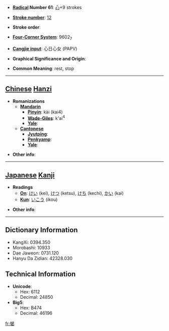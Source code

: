 * '''[[Wiktionary:Chinese radical index| Radical]] Number 61''': [[Wiktionary:Chinese radical index 心|心]]+9 strokes

* '''[[Wiktionary:Chinese total strokes index|Stroke number]]''': [[Wiktionary:Chinese total strokes index 12|12]]

* '''Stroke order''': 

* '''[[Wiktionary:Chinese four corner index|Four-Corner System]]''': 9602<sub>7</sub>

* '''[[Wiktionary:Chinese Cangjie index|Cangjie input]]''': 心日心女 (PAPV)

* '''Graphical Significance and Origin''': 

* '''Common Meaning''': rest, stop

----

== [[Chinese]] [[Hanzi]] ==

* '''Romanizations'''
** '''[[Mandarin]]'''
*** '''[[Pinyin]]''': kài (kai4)
*** '''[[Wade-Giles]]''': k'ai<sup>4</sup>
*** '''[[Yale]]''': 
** '''[[Cantonese]]'''
*** '''[[Jyutping]]''':
*** '''[[Penkyamp]]''': 
*** '''[[Yale]]''': 

* '''Other info''': 

----

== [[Japanese]] [[Kanji]] ==

* '''Readings'''
** '''[[On]]''': [[けい]] (kei), [[けつ]] (ketsu), [[けち]] (kechi), [[かい]] (kai)
** '''[[Kun]]''': [[いこう]] (ikou)

* '''Other info''':  

----

== Dictionary Information ==

* KangXi: 0394.350
* Morobashi: 10933
* Dae Jaweon: 0731.120
* Hanyu Da Zidian: 42328.030

== Technical Information ==

* '''Unicode''':
** Hex: 6112
** Decimal: 24850
* '''Big5''':
** Hex: B474
** Decimal: 46196

[[fr:愒]]